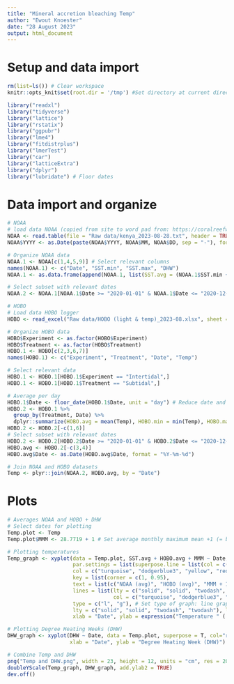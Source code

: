 ```yaml
---
title: "Mineral accretion bleaching Temp"
author: "Ewout Knoester" 
date: "28 August 2023"
output: html_document
---
```


# Setup and data import
```r

rm(list=ls()) # Clear workspace
knitr::opts_knit$set(root.dir = '/tmp') #Set directory at current directory for all subsequent chunks

library("readxl")
library("tidyverse")
library("lattice")
library("rstatix")
library("ggpubr")
library("lme4")
library("fitdistrplus")
library("lmerTest")
library("car")
library("latticeExtra")
library("dplyr")
library("lubridate") # Floor dates
```

<!-- 
Data info:
NOAA data is average Sea Surface Temperature of Kenyan coast as measured by satellite imagery
HOBO loggers were attached to PPR frame of 1 subtidal structure from the Intertidal experiment
HOBO interval was every 10 minutes from 2020-03-18 till 2020-04-11
HOBO interval for was every 1 hour from 2020-04-21 till 2020-09-12
Light was logged by HOBO, but loggers weren't regularly cleaned and got overgrown by fouling within days
-->

# Data import and organize
```r

# NOAA
# load data NOAA (copied from site to word pad from: https://coralreefwatch.noaa.gov/product/vs/data/kenya.txt)
NOAA <- read.table(file = "Raw data/kenya_2023-08-28.txt", header = TRUE, skip = 21, sep = "")
NOAA$YYYY <- as.Date(paste(NOAA$YYYY, NOAA$MM, NOAA$DD, sep = "-"), format = "%Y-%m-%d") # Merge date to 1 column

# Organize NOAA data
NOAA.1 <- NOAA[c(1,4,5,9)] # Select relevant columns
names(NOAA.1) <- c("Date", "SST.min", "SST.max", "DHW")
NOAA.1 <- as.data.frame(append(NOAA.1, list(SST.avg = (NOAA.1$SST.min + NOAA.1$SST.max)/2), after = 3))

# Select subset with relevant dates
NOAA.2 <- NOAA.1[NOAA.1$Date >= "2020-01-01" & NOAA.1$Date <= "2020-12-30", ]

# HOBO
# Load data HOBO logger
HOBO <- read_excel("Raw data/HOBO (light & temp)_2023-08.xlsx", sheet = 1)

# Organize HOBO data
HOBO$Experiment <- as.factor(HOBO$Experiment)
HOBO$Treatment <- as.factor(HOBO$Treatment)
HOBO.1 <- HOBO[c(2,3,6,7)]
names(HOBO.1) <- c("Experiment", "Treatment", "Date", "Temp")

# Select relevant data
HOBO.1 <- HOBO.1[HOBO.1$Experiment == "Intertidal",]
HOBO.1 <- HOBO.1[HOBO.1$Treatment == "Subtidal",]

# Average per day
HOBO.1$Date <- floor_date(HOBO.1$Date, unit = "day") # Reduce date and time to date (day) only for selection
HOBO.2 <- HOBO.1 %>%
  group_by(Treatment, Date) %>%
  dplyr::summarize(HOBO.avg = mean(Temp), HOBO.min = min(Temp), HOBO.max = max(Temp), Experiment = Experiment[1])
HOBO.2 <- HOBO.2[-c(1,6)]
# Select subset with relevant dates
HOBO.2 <- HOBO.2[HOBO.2$Date >= "2020-01-01" & HOBO.2$Date <= "2020-12-30", ]
HOBO.avg <- HOBO.2[-c(3,4)]
HOBO.avg$Date <- as.Date(HOBO.avg$Date, format = "%Y-%m-%d")

# Join NOAA and HOBO datasets
Temp <- plyr::join(NOAA.2, HOBO.avg, by = "Date")

```

# Plots
```r
# Averages NOAA and HOBO + DHW
# Select dates for plotting
Temp.plot <- Temp
Temp.plot$MMM <- 28.7719 + 1 # Set average monthly maximum mean +1 (= bleaching threshold)

# Plotting temperatures
Temp_graph <- xyplot(data = Temp.plot, SST.avg + HOBO.avg + MMM ~ Date, 
                     par.settings = list(superpose.line = list(col = c("black", "red"))),
                     col = c("turquoise", "dodgerblue3", "yellow", "red"),
                     key = list(corner = c(1, 0.95),
                     text = list(c("NOAA (avg)", "HOBO (avg)", "MMM + 1", "DHW")),
                     lines = list(lty = c("solid", "solid", "twodash", "twodash"), lwd = 3,
                                  col = c("turquoise", "dodgerblue3", "yellow", "red"))),
                     type = c("l", "g"), # Set type of graph: line graph
                     lty = c("solid", "solid", "twodash", "twodash"), lwd = c(2, 2.5, 2.5),
                     xlab = "Date", ylab = expression("Temperature " ( degree~C)))

# Plotting Degree Heating Weeks (DHW)
DHW_graph <- xyplot(DHW ~ Date, data = Temp.plot, superpose = T, col="red", lwd = 2, type = "l", lty = 5,
                    xlab = "Date", ylab = "Degree Heating Week (DHW)")

# Combine Temp and DHW
png("Temp and DHW.png", width = 23, height = 12, units = "cm", res = 200)
doubleYScale(Temp_graph, DHW_graph, add.ylab2 = TRUE)
dev.off()

```

